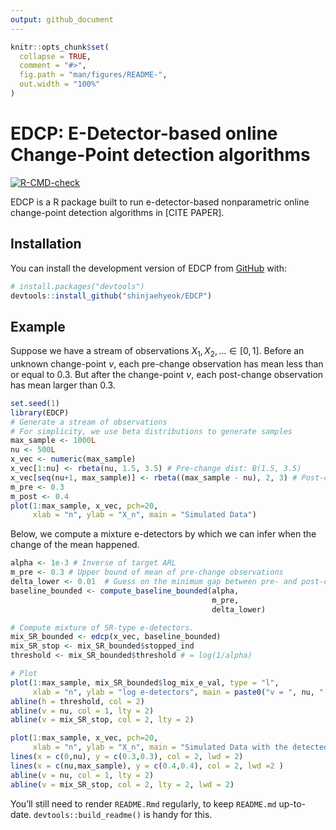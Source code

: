 ```yaml
---
output: github_document
---
```


<!-- README.md is generated from README.Rmd. Please edit that file -->

```r
knitr::opts_chunk$set(
  collapse = TRUE,
  comment = "#>",
  fig.path = "man/figures/README-",
  out.width = "100%"
)
```

# EDCP: E-Detector-based online Change-Point detection algorithms

<!-- badges: start -->
[![R-CMD-check](https://github.com/shinjaehyeok/EDCP/workflows/R-CMD-check/badge.svg)](https://github.com/shinjaehyeok/EDCP/actions)
<!-- badges: end -->

EDCP is a R package built to run e-detector-based nonparametric online change-point detection algorithms in [CITE PAPER].

## Installation

You can install the development version of EDCP from [GitHub](https://github.com/) with:

``` r
# install.packages("devtools")
devtools::install_github("shinjaehyeok/EDCP")
```

## Example

Suppose we have a stream of observations $X_1, X_2, \dots \in [0,1]$. Before an unknown change-point $\nu$, each pre-change observation has mean less than or equal to $0.3$. But after the change-point $\nu$, each post-change observation has mean larger than $0.3$.  

```r
set.seed(1)
library(EDCP)
# Generate a stream of observations
# For simplicity, we use beta distributions to generate samples
max_sample <- 1000L
nu <- 500L
x_vec <- numeric(max_sample)
x_vec[1:nu] <- rbeta(nu, 1.5, 3.5) # Pre-change dist: B(1.5, 3.5)
x_vec[seq(nu+1, max_sample)] <- rbeta((max_sample - nu), 2, 3) # Post-change dist: B(2,3)
m_pre <- 0.3
m_post <- 0.4
plot(1:max_sample, x_vec, pch=20, 
     xlab = "n", ylab = "X_n", main = "Simulated Data")
```

Below, we compute a mixture e-detectors by which we can infer when the change of the mean happened.
```r
alpha <- 1e-3 # Inverse of target ARL
m_pre <- 0.3 # Upper bound of mean of pre-change observations
delta_lower <- 0.01  # Guess on the minimum gap between pre- and post-change means
baseline_bounded <- compute_baseline_bounded(alpha,
                                             m_pre,
                                             delta_lower)

# Compute mixture of SR-type e-detectors.
mix_SR_bounded <- edcp(x_vec, baseline_bounded)
mix_SR_stop <- mix_SR_bounded$stopped_ind
threshold <- mix_SR_bounded$threshold # = log(1/alpha)

# Plot 
plot(1:max_sample, mix_SR_bounded$log_mix_e_val, type = "l",
     xlab = "n", ylab = "log e-detectors", main = paste0("v = ", nu, " v_hat = ",mix_SR_stop))
abline(h = threshold, col = 2)
abline(v = nu, col = 1, lty = 2)
abline(v = mix_SR_stop, col = 2, lty = 2)

```
```r
plot(1:max_sample, x_vec, pch=20, 
     xlab = "n", ylab = "X_n", main = "Simulated Data with the detected CP")
lines(x = c(0,nu), y = c(0.3,0.3), col = 2, lwd = 2)
lines(x = c(nu,max_sample), y = c(0.4,0.4), col = 2, lwd =2 )
abline(v = nu, col = 1, lty = 2)
abline(v = mix_SR_stop, col = 2, lty = 2, lwd = 2)
```
You'll still need to render `README.Rmd` regularly, to keep `README.md` up-to-date. `devtools::build_readme()` is handy for this. 
